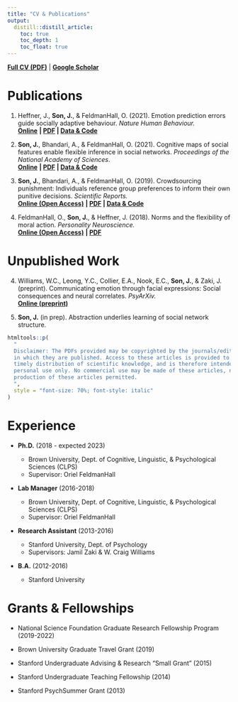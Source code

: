 ```yaml
---
title: "CV & Publications"
output:
  distill::distill_article:
    toc: true
    toc_depth: 1
    toc_float: true
---
```


[**Full CV (PDF)**](https://jaeyoungson.com/cv.pdf) \| [**Google Scholar**](https://scholar.google.com/citations?user=JPPuzI8AAAAJ)

# Publications

1.  Heffner, J., **Son, J.**, & FeldmanHall, O. (2021). Emotion prediction errors guide socially adaptive behaviour. *Nature Human Behaviour.*\
    [**Online**](https://www.nature.com/articles/s41562-021-01213-6) **\| [PDF](https://jaeyoungson.com/papers/EPE_NHB_2021.pdf) \| [Data & Code](https://github.com/jpheffne/epe)**

2.  **Son, J.**, Bhandari, A., & FeldmanHall, O. (2021). Cognitive maps of social features enable flexible inference in social networks. *Proceedings of the National Academy of Sciences*.\
    [**Online**](https://www.pnas.org/content/118/39/e2021699118) **\| [PDF](https://jaeyoungson.com/papers/CogMaps_PNAS_2021.pdf) \| [Data & Code](https://osf.io/v8ucz/)**

3.  **Son, J.**, Bhandari, A., & FeldmanHall, O. (2019). Crowdsourcing punishment: Individuals reference group preferences to inform their own punitive decisions. *Scientific Reports.*\
    [**Online (Open Access)**](https://www.nature.com/articles/s41598-019-48050-2) **\| [PDF](https://jaeyoungson.com/papers/CrowdsourcingPunishment_SciRep_2019.pdf) \| [Data & Code](https://osf.io/8ka47/)**

4.  FeldmanHall, O., **Son, J.**, & Heffner, J. (2018). Norms and the flexibility of moral action. *Personality Neuroscience.*\
    [**Online (Open Access)**](https://www.cambridge.org/core/journals/personality-neuroscience/article/norms-and-the-flexibility-of-moral-action/A8A5140A517ECEE314A21FF9FE0E9EED) **\| [PDF](https://jaeyoungson.com/papers/NormsMoralAction_PN_2018.pdf)**

# Unpublished Work

4.  Williams, W.C., Leong, Y.C., Collier, E.A., Nook, E.C., **Son, J.**, & Zaki, J. (preprint). Communicating emotion through facial expressions: Social consequences and neural correlates. *PsyArXiv.*\
    [**Online (preprint)**](https://psyarxiv.com/4zpfk/)

5.  **Son, J.** (in prep). Abstraction underlies learning of social network structure.

```r
htmltools::p(
  "
  Disclaimer: The PDFs provided may be copyrighted by the journals/edited volumes
  in which they are published. Access to these articles is provided to facilitate
  timely distribution of scientific knowledge, and is therefore intended for your
  personal use only. No commercial use may be made of these articles, nor is mass
  production of these articles permitted.
  ",
  style = "font-size: 70%; font-style: italic"
)
```

# Experience

-   **Ph.D.** (2018 - expected 2023)

    -   Brown University, Dept. of Cognitive, Linguistic, & Psychological Sciences (CLPS)
    -   Supervisor: Oriel FeldmanHall

-   **Lab Manager** (2016-2018)

    -   Brown University, Dept. of Cognitive, Linguistic, & Psychological Sciences (CLPS)
    -   Supervisor: Oriel FeldmanHall

-   **Research Assistant** (2013-2016)

    -   Stanford University, Dept. of Psychology
    -   Supervisors: Jamil Zaki & W. Craig Williams

-   **B.A.** (2012-2016)

    -   Stanford University

# Grants & Fellowships

-   National Science Foundation Graduate Research Fellowship Program (2019-2022)

-   Brown University Graduate Travel Grant (2019)

-   Stanford Undergraduate Advising & Research "Small Grant" (2015)

-   Stanford Undergraduate Teaching Fellowship (2014)

-   Stanford PsychSummer Grant (2013)
